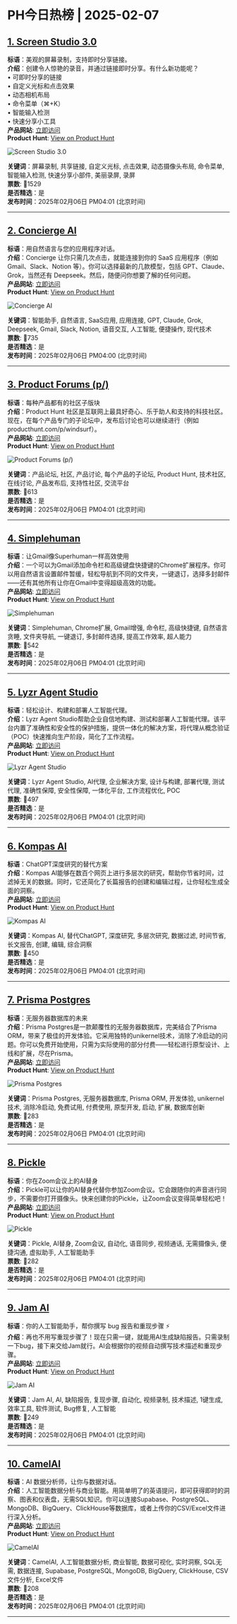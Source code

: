 # PH今日热榜 | 2025-02-07  

## [1. Screen Studio 3.0](https://www.producthunt.com/posts/screen-studio-3-0?utm_campaign=producthunt-api&utm_medium=api-v2&utm_source=Application%3A+ph-daily+%28ID%3A+150577%29)  
**标语**：美观的屏幕录制，支持即时分享链接。  
**介绍**：创建令人惊艳的录音，并通过链接即时分享。有什么新功能呢？  
• 可即时分享的链接  
• 自定义光标和点击效果  
• 动态相机布局  
• 命令菜单（⌘+K）  
• 智能输入检测  
• 快速分享小工具  
**产品网站**: [立即访问](https://www.producthunt.com/r/3LPBJCFX6RXYJW?utm_campaign=producthunt-api&utm_medium=api-v2&utm_source=Application%3A+ph-daily+%28ID%3A+150577%29)  
**Product Hunt**: [View on Product Hunt](https://www.producthunt.com/posts/screen-studio-3-0?utm_campaign=producthunt-api&utm_medium=api-v2&utm_source=Application%3A+ph-daily+%28ID%3A+150577%29)  

![Screen Studio 3.0](https://ph-files.imgix.net/30b1290d-ab66-4299-ac73-bce35d5ae9ca.jpeg?auto=format&fit=crop&frame=1&h=512&w=1024)  

**关键词**：屏幕录制, 共享链接, 自定义光标, 点击效果, 动态摄像头布局, 命令菜单, 智能输入检测, 快速分享小部件, 美丽录屏, 录屏  
**票数**: 🔺1529  
**是否精选**：是  
**发布时间**：2025年02月06日 PM04:01 (北京时间)  

---  

## [2. Concierge AI](https://www.producthunt.com/posts/concierge-ai?utm_campaign=producthunt-api&utm_medium=api-v2&utm_source=Application%3A+ph-daily+%28ID%3A+150577%29)  
**标语**：用自然语言与您的应用程序对话。  
**介绍**：Concierge 让你只需几次点击，就能连接到你的 SaaS 应用程序（例如 Gmail、Slack、Notion 等）。你可以选择最新的几款模型，包括 GPT、Claude、Grok，当然还有 Deepseek。然后，随便问你想要了解的任何问题。  
**产品网站**: [立即访问](https://www.producthunt.com/r/EZXD3UYQF2XNZA?utm_campaign=producthunt-api&utm_medium=api-v2&utm_source=Application%3A+ph-daily+%28ID%3A+150577%29)  
**Product Hunt**: [View on Product Hunt](https://www.producthunt.com/posts/concierge-ai?utm_campaign=producthunt-api&utm_medium=api-v2&utm_source=Application%3A+ph-daily+%28ID%3A+150577%29)  

![Concierge AI](https://ph-files.imgix.net/b3589d42-6ffe-4545-abb4-a71333742501.png?auto=format&fit=crop&frame=1&h=512&w=1024)  

**关键词**：智能助手, 自然语言, SaaS应用, 应用连接, GPT, Claude, Grok, Deepseek, Gmail, Slack, Notion, 语音交互, 人工智能, 便捷操作, 现代技术  
**票数**: 🔺735  
**是否精选**：是  
**发布时间**：2025年02月06日 PM04:00 (北京时间)  

---  

## [3. Product Forums (p/)](https://www.producthunt.com/posts/product-forums?utm_campaign=producthunt-api&utm_medium=api-v2&utm_source=Application%3A+ph-daily+%28ID%3A+150577%29)  
**标语**：每种产品都有的社区子版块  
**介绍**：Product Hunt 社区是互联网上最具好奇心、乐于助人和支持的科技社区。现在，在每个产品专门的子论坛中，发布后讨论也可以继续进行（例如 producthunt.com/p/windsurf）。  
**产品网站**: [立即访问](https://www.producthunt.com/r/VDBYKBTJBA3W6K?utm_campaign=producthunt-api&utm_medium=api-v2&utm_source=Application%3A+ph-daily+%28ID%3A+150577%29)  
**Product Hunt**: [View on Product Hunt](https://www.producthunt.com/posts/product-forums?utm_campaign=producthunt-api&utm_medium=api-v2&utm_source=Application%3A+ph-daily+%28ID%3A+150577%29)  

![Product Forums (p/)](https://ph-files.imgix.net/73eaeb56-963a-4fc2-82f8-aac08856a6f5.png?auto=format&fit=crop&frame=1&h=512&w=1024)  

**关键词**：产品论坛, 社区, 产品讨论, 每个产品的子论坛, Product Hunt, 技术社区, 在线讨论, 产品发布后, 支持性社区, 交流平台  
**票数**: 🔺613  
**是否精选**：是  
**发布时间**：2025年02月06日 PM04:01 (北京时间)  

---  

## [4. Simplehuman](https://www.producthunt.com/posts/simplehuman-3?utm_campaign=producthunt-api&utm_medium=api-v2&utm_source=Application%3A+ph-daily+%28ID%3A+150577%29)  
**标语**：让Gmail像Superhuman一样高效使用  
**介绍**：一个可以为Gmail添加命令栏和高级键盘快捷键的Chrome扩展程序。你可以用自然语言设置邮件暂缓，轻松导航到不同的文件夹，一键退订，选择多封邮件——还有其他所有让你在Gmail中变得超级高效的功能。  
**产品网站**: [立即访问](https://www.producthunt.com/r/MUGMN54QUCOJOZ?utm_campaign=producthunt-api&utm_medium=api-v2&utm_source=Application%3A+ph-daily+%28ID%3A+150577%29)  
**Product Hunt**: [View on Product Hunt](https://www.producthunt.com/posts/simplehuman-3?utm_campaign=producthunt-api&utm_medium=api-v2&utm_source=Application%3A+ph-daily+%28ID%3A+150577%29)  

![Simplehuman](https://ph-files.imgix.net/e67592c7-c044-40ba-abac-4095a2a89b64.png?auto=format&fit=crop&frame=1&h=512&w=1024)  

**关键词**：Simplehuman, Chrome扩展, Gmail增强, 命令栏, 高级快捷键, 自然语言贪睡, 文件夹导航, 一键退订, 多封邮件选择, 提高工作效率, 超人能力  
**票数**: 🔺542  
**是否精选**：是  
**发布时间**：2025年02月06日 PM04:01 (北京时间)  

---  

## [5. Lyzr Agent Studio](https://www.producthunt.com/posts/lyzr-agent-studio?utm_campaign=producthunt-api&utm_medium=api-v2&utm_source=Application%3A+ph-daily+%28ID%3A+150577%29)  
**标语**：轻松设计、构建和部署人工智能代理。  
**介绍**：Lyzr Agent Studio帮助企业自信地构建、测试和部署人工智能代理。该平台内置了准确性和安全性的保护措施，提供一体化的解决方案，将代理从概念验证（POC）快速推向生产阶段，简化了工作流程。  
**产品网站**: [立即访问](https://www.producthunt.com/r/Q7CHV2HU7KPGX6?utm_campaign=producthunt-api&utm_medium=api-v2&utm_source=Application%3A+ph-daily+%28ID%3A+150577%29)  
**Product Hunt**: [View on Product Hunt](https://www.producthunt.com/posts/lyzr-agent-studio?utm_campaign=producthunt-api&utm_medium=api-v2&utm_source=Application%3A+ph-daily+%28ID%3A+150577%29)  

![Lyzr Agent Studio](https://ph-files.imgix.net/4c14dae6-9cd8-426e-a7c8-9ac7d08cfd96.png?auto=format&fit=crop&frame=1&h=512&w=1024)  

**关键词**：Lyzr Agent Studio, AI代理, 企业解决方案, 设计与构建, 部署代理, 测试代理, 准确性保障, 安全性保障, 一体化平台, 工作流程优化, POC  
**票数**: 🔺497  
**是否精选**：是  
**发布时间**：2025年02月06日 PM04:01 (北京时间)  

---  

## [6. Kompas AI](https://www.producthunt.com/posts/kompas-ai-3?utm_campaign=producthunt-api&utm_medium=api-v2&utm_source=Application%3A+ph-daily+%28ID%3A+150577%29)  
**标语**：ChatGPT深度研究的替代方案  
**介绍**：Kompas AI能够在数百个网页上进行多层次的研究，帮助你节省时间，过滤掉无关的数据。同时，它还简化了长篇报告的创建和编辑过程，让你轻松生成全面的洞察。  
**产品网站**: [立即访问](https://www.producthunt.com/r/Y7KHBZSDLVSTJ2?utm_campaign=producthunt-api&utm_medium=api-v2&utm_source=Application%3A+ph-daily+%28ID%3A+150577%29)  
**Product Hunt**: [View on Product Hunt](https://www.producthunt.com/posts/kompas-ai-3?utm_campaign=producthunt-api&utm_medium=api-v2&utm_source=Application%3A+ph-daily+%28ID%3A+150577%29)  

![Kompas AI](https://ph-files.imgix.net/5926f942-e302-4a95-9e91-543d9b402d85.jpeg?auto=format&fit=crop&frame=1&h=512&w=1024)  

**关键词**：Kompas AI, 替代ChatGPT, 深度研究, 多层次研究, 数据过滤, 时间节省, 长文报告, 创建, 编辑, 综合洞察  
**票数**: 🔺450  
**是否精选**：是  
**发布时间**：2025年02月06日 PM04:01 (北京时间)  

---  

## [7. Prisma Postgres](https://www.producthunt.com/posts/prisma-postgres?utm_campaign=producthunt-api&utm_medium=api-v2&utm_source=Application%3A+ph-daily+%28ID%3A+150577%29)  
**标语**：无服务器数据库的未来  
**介绍**：Prisma Postgres是一款颠覆性的无服务器数据库，完美结合了Prisma ORM，带来了极佳的开发体验。它采用独特的unikernel技术，消除了冷启动的问题。你可以免费开始使用，只需为实际使用的部分付费——轻松进行原型设计、上线和扩展，尽在Prisma。  
**产品网站**: [立即访问](https://www.producthunt.com/r/IIXROUNJEUV2TL?utm_campaign=producthunt-api&utm_medium=api-v2&utm_source=Application%3A+ph-daily+%28ID%3A+150577%29)  
**Product Hunt**: [View on Product Hunt](https://www.producthunt.com/posts/prisma-postgres?utm_campaign=producthunt-api&utm_medium=api-v2&utm_source=Application%3A+ph-daily+%28ID%3A+150577%29)  

![Prisma Postgres](https://ph-files.imgix.net/e9b119bd-deca-4a80-9ab5-70f72626f808.png?auto=format&fit=crop&frame=1&h=512&w=1024)  

**关键词**：Prisma Postgres, 无服务器数据库, Prisma ORM, 开发体验, unikernel技术, 消除冷启动, 免费试用, 付费使用, 原型开发, 启动, 扩展, 数据库创新  
**票数**: 🔺283  
**是否精选**：是  
**发布时间**：2025年02月06日 PM04:01 (北京时间)  

---  

## [8. Pickle](https://www.producthunt.com/posts/pickle-9?utm_campaign=producthunt-api&utm_medium=api-v2&utm_source=Application%3A+ph-daily+%28ID%3A+150577%29)  
**标语**：你在Zoom会议上的AI替身  
**介绍**：Pickle可以让你的AI替身代替你参加Zoom会议。它会跟随你的声音进行同步，不需要你打开摄像头。快来创建你的Pickle，让Zoom会议变得简单轻松吧！  
**产品网站**: [立即访问](https://www.producthunt.com/r/7JNEI5J536PTTG?utm_campaign=producthunt-api&utm_medium=api-v2&utm_source=Application%3A+ph-daily+%28ID%3A+150577%29)  
**Product Hunt**: [View on Product Hunt](https://www.producthunt.com/posts/pickle-9?utm_campaign=producthunt-api&utm_medium=api-v2&utm_source=Application%3A+ph-daily+%28ID%3A+150577%29)  

![Pickle](https://ph-files.imgix.net/8377b0c7-0da8-4e8a-b2a1-717270a2d919.png?auto=format&fit=crop&frame=1&h=512&w=1024)  

**关键词**：Pickle, AI替身, Zoom会议, 自动化, 语音同步, 视频通话, 无需摄像头, 便捷沟通, 虚拟助手, 人工智能助手  
**票数**: 🔺282  
**是否精选**：是  
**发布时间**：2025年02月06日 PM04:01 (北京时间)  

---  

## [9. Jam AI ](https://www.producthunt.com/posts/jam-ai?utm_campaign=producthunt-api&utm_medium=api-v2&utm_source=Application%3A+ph-daily+%28ID%3A+150577%29)  
**标语**：你的人工智能助手，帮你撰写 bug 报告和重现步骤 ⚡️  
**介绍**：再也不用写重现步骤了！现在只需一键，就能用AI生成缺陷报告。只需录制一下bug，接下来交给Jam就行。AI会根据你的视频自动撰写技术描述和重现步骤。  
**产品网站**: [立即访问](https://www.producthunt.com/r/IQTHYQSDCADOP4?utm_campaign=producthunt-api&utm_medium=api-v2&utm_source=Application%3A+ph-daily+%28ID%3A+150577%29)  
**Product Hunt**: [View on Product Hunt](https://www.producthunt.com/posts/jam-ai?utm_campaign=producthunt-api&utm_medium=api-v2&utm_source=Application%3A+ph-daily+%28ID%3A+150577%29)  

![Jam AI ](https://ph-files.imgix.net/e31dea67-6d18-42a6-880f-73c3ad2b610c.png?auto=format&fit=crop&frame=1&h=512&w=1024)  

**关键词**：Jam AI, AI, 缺陷报告, 复现步骤, 自动化, 视频录制, 技术描述, 1键生成, 效率工具, 软件测试, Bug修复, 人工智能  
**票数**: 🔺249  
**是否精选**：是  
**发布时间**：2025年02月06日 PM04:01 (北京时间)  

---  

## [10. CamelAI](https://www.producthunt.com/posts/camelai?utm_campaign=producthunt-api&utm_medium=api-v2&utm_source=Application%3A+ph-daily+%28ID%3A+150577%29)  
**标语**：AI 数据分析师，让你与数据对话。  
**介绍**：人工智能数据分析与商业智能。用简单明了的英语提问，即可获得即时的洞察、图表和仪表盘，无需SQL知识。你可以连接Supabase、PostgreSQL、MongoDB、BigQuery、ClickHouse等数据库，或者上传你的CSV/Excel文件进行深入分析。  
**产品网站**: [立即访问](https://www.producthunt.com/r/GRXADLEY63VPDW?utm_campaign=producthunt-api&utm_medium=api-v2&utm_source=Application%3A+ph-daily+%28ID%3A+150577%29)  
**Product Hunt**: [View on Product Hunt](https://www.producthunt.com/posts/camelai?utm_campaign=producthunt-api&utm_medium=api-v2&utm_source=Application%3A+ph-daily+%28ID%3A+150577%29)  

![CamelAI](https://ph-files.imgix.net/e8583c97-0d30-4613-9b38-182db64d1d6e.png?auto=format&fit=crop&frame=1&h=512&w=1024)  

**关键词**：CamelAI, 人工智能数据分析, 商业智能, 数据可视化, 实时洞察, SQL无需, 数据连接, Supabase, PostgreSQL, MongoDB, BigQuery, ClickHouse, CSV文件分析, Excel文件  
**票数**: 🔺208  
**是否精选**：是  
**发布时间**：2025年02月06日 PM04:01 (北京时间)  

---  

